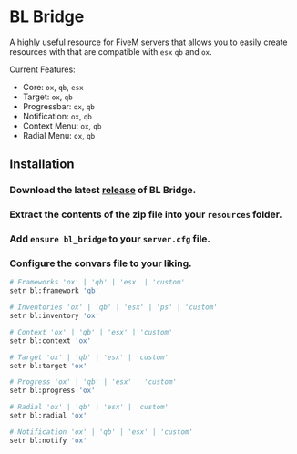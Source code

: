 
# BL Bridge

A highly useful resource for FiveM servers that allows you to easily create resources with that are compatible with `esx` `qb` and `ox`.

Current Features:
- Core: `ox`, `qb`, `esx`
- Target: `ox`, `qb`
- Progressbar: `ox`, `qb`
- Notification: `ox`, `qb`
- Context Menu: `ox`, `qb`
- Radial Menu: `ox`, `qb`

<ResourceLinks repo="https://github.com/Byte-Labs-Project/bl_bridge" />

## Installation

<Steps>

### Download the latest [release](https://github.com/Byte-Labs-Project/bl_bridge/releases) of BL Bridge.

### Extract the contents of the zip file into your `resources` folder.

### Add `ensure bl_bridge` to your `server.cfg` file.

### Configure the convars file to your liking.
```bash
# Frameworks 'ox' | 'qb' | 'esx' | 'custom'
setr bl:framework 'qb' 

# Inventories 'ox' | 'qb' | 'esx' | 'ps' | 'custom'
setr bl:inventory 'ox'

# Context 'ox' | 'qb' | 'esx' | 'custom'
setr bl:context 'ox'

# Target 'ox' | 'qb' | 'esx' | 'custom'
setr bl:target 'ox'

# Progress 'ox' | 'qb' | 'esx' | 'custom'
setr bl:progress 'ox'

# Radial 'ox' | 'qb' | 'esx' | 'custom'
setr bl:radial 'ox'

# Notification 'ox' | 'qb' | 'esx' | 'custom'
setr bl:notify 'ox'
```

</Steps>